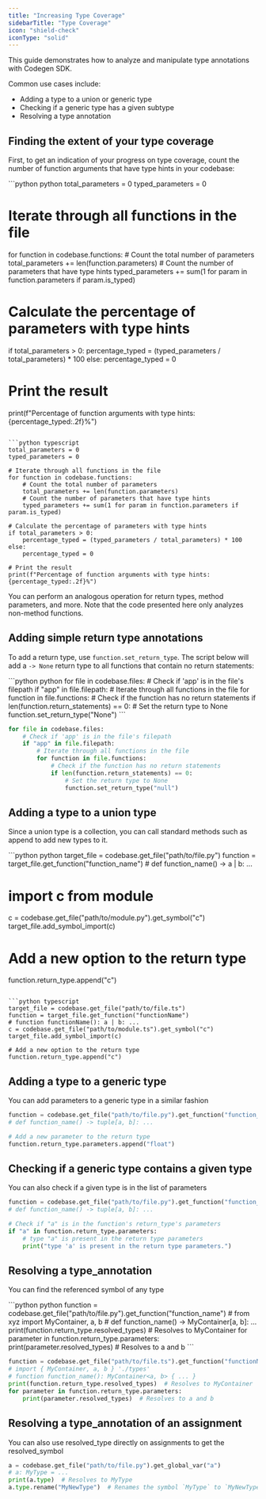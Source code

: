 ```yaml
---
title: "Increasing Type Coverage"
sidebarTitle: "Type Coverage"
icon: "shield-check"
iconType: "solid"
---
```


This guide demonstrates how to analyze and manipulate type annotations with Codegen SDK.

Common use cases include:

- Adding a type to a union or generic type
- Checking if a generic type has a given subtype
- Resolving a type annotation

## Finding the extent of your type coverage

First, to get an indication of your progress on type coverage, count the number of function arguments that have type hints in your codebase:

<CodeGroup>
```python python
total_parameters = 0
typed_parameters = 0

# Iterate through all functions in the file
for function in codebase.functions:
    # Count the total number of parameters
    total_parameters += len(function.parameters)
    # Count the number of parameters that have type hints
    typed_parameters += sum(1 for param in function.parameters if param.is_typed)

# Calculate the percentage of parameters with type hints
if total_parameters > 0:
    percentage_typed = (typed_parameters / total_parameters) * 100
else:
    percentage_typed = 0

# Print the result
print(f"Percentage of function arguments with type hints: {percentage_typed:.2f}%")
```

```python typescript
total_parameters = 0
typed_parameters = 0

# Iterate through all functions in the file
for function in codebase.functions:
    # Count the total number of parameters
    total_parameters += len(function.parameters)
    # Count the number of parameters that have type hints
    typed_parameters += sum(1 for param in function.parameters if param.is_typed)

# Calculate the percentage of parameters with type hints
if total_parameters > 0:
    percentage_typed = (typed_parameters / total_parameters) * 100
else:
    percentage_typed = 0

# Print the result
print(f"Percentage of function arguments with type hints: {percentage_typed:.2f}%")
```
</CodeGroup>



You can perform an analogous operation for return types, method parameters, and more. Note that the code presented here only analyzes non-method functions.

## Adding simple return type annotations

To add a return type, use `function.set_return_type`. The script below will add a `-> None` return type to all functions that contain no return statements:

<CodeGroup>
```python python
for file in codebase.files:
    # Check if 'app' is in the file's filepath
    if "app" in file.filepath:
        # Iterate through all functions in the file
        for function in file.functions:
            # Check if the function has no return statements
            if len(function.return_statements) == 0:
                # Set the return type to None
                function.set_return_type("None")
```

```python typescript
for file in codebase.files:
    # Check if 'app' is in the file's filepath
    if "app" in file.filepath:
        # Iterate through all functions in the file
        for function in file.functions:
            # Check if the function has no return statements
            if len(function.return_statements) == 0:
                # Set the return type to None
                function.set_return_type("null")
```
</CodeGroup>


## Adding a type to a union type

Since a union type is a collection, you can call standard methods such as append to add new types to it.

<CodeGroup>
```python python
target_file = codebase.get_file("path/to/file.py")
function = target_file.get_function("function_name")
# def function_name() -> a | b: ...

# import c from module
c = codebase.get_file("path/to/module.py").get_symbol("c")
target_file.add_symbol_import(c)

# Add a new option to the return type
function.return_type.append("c")
```

```python typescript
target_file = codebase.get_file("path/to/file.ts")
function = target_file.get_function("functionName")
# function functionName(): a | b: ...
c = codebase.get_file("path/to/module.ts").get_symbol("c")
target_file.add_symbol_import(c)

# Add a new option to the return type
function.return_type.append("c")
```
</CodeGroup>























## Adding a type to a generic type

You can add parameters to a generic type in a similar fashion

```python
function = codebase.get_file("path/to/file.py").get_function("function_name")
# def function_name() -> tuple[a, b]: ...

# Add a new parameter to the return type
function.return_type.parameters.append("float")
```

## Checking if a generic type contains a given type

You can also check if a given type is in the list of parameters


```python
function = codebase.get_file("path/to/file.py").get_function("function_name")
# def function_name() -> tuple[a, b]: ...

# Check if "a" is in the function's return_type's parameters
if "a" in function.return_type.parameters:
    # type "a" is present in the return type parameters
    print("type 'a' is present in the return type parameters.")
```
## Resolving a type_annotation

You can find the referenced symbol of any type

<CodeGroup>
```python python
function = codebase.get_file("path/to/file.py").get_function("function_name")
# from xyz import MyContainer, a, b
# def function_name() -> MyContainer[a, b]: ...
print(function.return_type.resolved_types)  # Resolves to MyContainer
for parameter in function.return_type.parameters:
    print(parameter.resolved_types)  # Resolves to a and b
```

```python typescript
function = codebase.get_file("path/to/file.ts").get_function("functionName")
# import { MyContainer, a, b } './types'
# function function_name(): MyContainer<a, b> { ... }
print(function.return_type.resolved_types)  # Resolves to MyContainer
for parameter in function.return_type.parameters:
    print(parameter.resolved_types)  # Resolves to a and b
```
</CodeGroup>























## Resolving a type_annotation of an assignment
You can also use resolved_type directly on assignments to get the resolved_symbol

```python
a = codebase.get_file("path/to/file.py").get_global_var("a")
# a: MyType = ...
print(a.type)  # Resolves to MyType
a.type.rename("MyNewType")  # Renames the symbol `MyType` to `MyNewType` throughout the codebase
```
